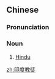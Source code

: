 ==Chinese==
{{zh-forms|type=22}}

===Pronunciation===
{{zh-pron
|m=Yìndù jiàotú
|cat=n
}}

===Noun===
{{zh-noun}}

# [[Hindu]]

[[zh:印度教徒]]